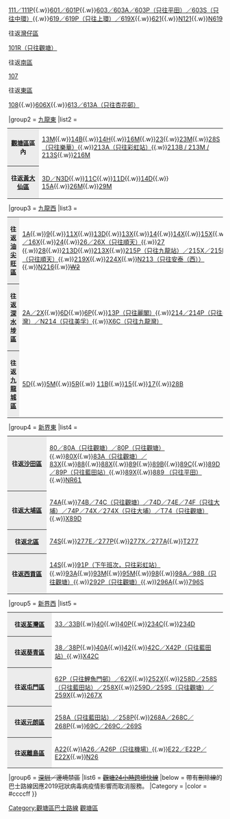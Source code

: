 {{Navbox
|name        = 觀塘區巴士路線列表
|title       = 以[[觀塘區]]作總站或折返點巴士路線（以下為目的地區份）
|bodystyle   = background: #f9f9f9;
|liststyle   = text-align: left;%;
|groupstyle  = background: #ececec; text-align: center;
|belowstyle  = text-align: center;;
|oddstyle    = background: #f9f9f9;
|evenstyle   = background: #f9f9f9;
|state       = collapsed
|group1      = [[港島區]]
|list1       = <table class="navbox nowraplinks" style="background: transparent; font-size: 100%; padding: 0; border: 0; margin: -3px;"><tr><th style="background: #ececec; width: 90px; text-align: center; vertical-align: center;">往返[[中西區 (香港)|中西區]]</th><td style="text-align: left;">[[過海隧道巴士101線|101／101X]]{{.w}}[[過海隧道巴士111線|111／111P]]{{.w}}[[過海隧道巴士601線|601／601P]]{{.w}}[[過海隧道巴士603線|603／603A／603P（只往平田）／603S（只往中環）]]{{.w}}[[過海隧道巴士619線|619／619P（只往上環）／619X]]{{.w}}[[過海隧道巴士621線|621]]{{.w}}[[過海隧道巴士N121線|N121]]{{.w}}[[過海隧道巴士N619線|N619]]<tr><th style="background: #ececec; width: 90px; text-align: center; vertical-align: center;">往返[[灣仔區]]</th><td style="text-align: left;">[[過海隧道巴士101R線|101R（只往觀塘）]]</td></tr></td></tr><tr><th style="background: #ececec; width: 90px; text-align: center; vertical-align: center;">往返[[南區 (香港)|南區]]</th><td style="text-align: left;">[[過海隧道巴士107線|107]]</td></tr><tr><th style="background: #ececec; width: 90px; text-align: center; vertical-align: center;">往返[[東區 (香港)|東區]]</th><td style="text-align: left;">[[過海隧道巴士108線|108]]{{.w}}[[過海隧道巴士606線|606X]]{{.w}}[[過海隧道巴士613線|613／613A（只往杏花邨）]]</td></tr></table>
|group2      = [[九龍東]]
|list2       = <table class="navbox nowraplinks" style="background: transparent; font-size: 100%; padding: 0; border: 0; margin: -3px;"><tr><th style="background: #ececec; width: 90px; text-align: center; vertical-align: center;">[[觀塘區]]區內</th><td style="text-align: left;">[[九龍巴士13M線|13M]]{{.w}}[[九龍巴士14B線|14B]]{{.w}}[[九龍巴士14H線|14H]]{{.w}}[[九龍巴士16M線|16M]]{{.w}}[[九龍巴士23線|23]]{{.w}}[[九龍巴士23M線|23M]]{{.w}}[[九龍巴士28S線|28S（只往樂華）]]{{.w}}[[九龍巴士213D線|213A（只往彩虹站）]]{{.w}}[[九龍巴士213M線|213B / 213M / 213S]]{{.w}}[[九龍巴士216M線|216M]] </td></tr><tr><th style="background: #ececec; width: 90px; text-align: center; vertical-align: center;">往返[[黃大仙區]]</th><td style="text-align: left;">[[九龍巴士3D線|3D／N3D]]{{.w}}[[九龍巴士11C線|11C]]{{.w}}[[九龍巴士11D線|11D]]{{.w}}[[九龍巴士14D線|14D]]{{.w}} [[九龍巴士15A線|15A]]{{.w}}[[九龍巴士26M線|26M]]{{.w}}[[九龍巴士29M線|29M]] </td></tr></table>
|group3      = [[九龍西]]
|list3       = <table class="navbox nowraplinks" style="background: transparent; font-size: 100%; padding: 0; border: 0; margin: -3px;"><tr><th style="background: #ececec; width: 90px; text-align: center; vertical-align: center;">往返[[油尖旺區]]</th><td style="text-align: left;">[[九龍巴士1A線|1A]]{{.w}}[[九龍巴士9號線|9]]{{.w}}[[九龍巴士11X線|11X]]{{.w}}[[九龍巴士13D線|13D]]{{.w}}[[九龍巴士13X線|13X]]{{.w}}[[九龍巴士14線|14]]{{.w}}[[九龍巴士14X線|14X]]{{.w}}[[九龍巴士15X線|15X]]{{.w}}[[九龍巴士16線|16<!--／16P-->／16X]]{{.w}}[[九龍巴士24線|24]]{{.w}}[[九龍巴士26線|26／26X（只往順天）]]{{.w}}[[九龍巴士27線|27<!--／27X-->]]{{.w}}[[九龍巴士28線|28]]{{.w}}[[九龍巴士213D線|213D]]{{.w}}[[九龍巴士213X線|213X]]{{.w}}[[九龍巴士215X線|215P（只往九龍站）／215X／215R（只往順天）]]{{.w}}[[九龍巴士219X線|219X]]{{.w}}[[九龍巴士224X線|224X]]{{.w}}[[九龍巴士213X線|N213（只往安泰（西））]]{{.w}}[[九龍巴士N216線|N216]]{{.w}}<S>[[九龍巴士W2線|W2]]</S></td></tr><tr><th style="background: #ececec; width: 90px; text-align: center; vertical-align: center;">往返[[深水埗區]]</th><td style="text-align: left;">[[九龍巴士2A線|2A／2X]]{{.w}}[[九龍巴士6D線|6D]]{{.w}}[[九龍巴士6P線|6P]]{{.w}}[[九龍巴士13P線|13P（只往麗閣）]]{{.w}}[[九龍巴士214線|214／214P（只往長沙灣）／N214（只往美孚）]]{{.w}}[[九龍巴士X6C線|X6C（只往九龍灣）]]</td></tr><tr><th style="background: #ececec; width: 90px; text-align: center; vertical-align: center;">往返[[九龍城區]]</th><td style="text-align: left;">[[九龍巴士5D線|5D]]{{.w}}[[九龍巴士5M線|5M]]{{.w}}[[九龍巴士5M線|5R]]{{.w}} [[九龍巴士11B線|11B]]{{.w}}[[九龍巴士15線|15]]{{.w}}[[九龍巴士17線|17]]{{.w}}[[九龍巴士28B線|28B]]</td></tr></table>
|group4      = [[新界東]]
|list4       = <table class="navbox nowraplinks" style="background: transparent; font-size: 100%; padding: 0; border: 0; margin: -3px;"><tr><th style="background: #ececec; width: 90px; text-align: center; vertical-align: center;">往返[[沙田區]]</th><td style="text-align: left;">[[九龍巴士80線|80／80A（只往觀塘）／80P（只往觀塘）]]{{.w}}[[九龍巴士80X線|80X]]{{.w}}[[九龍巴士83X線|83A（只往觀塘）／83X]]{{.w}}[[九龍巴士88線|88]]{{.w}}[[九龍巴士88X線|88X]]{{.w}}[[九龍巴士89線|89]]{{.w}}[[九龍巴士89B線|89B]]{{.w}}[[九龍巴士89C線|89C]]{{.w}}[[九龍巴士89D線|89D／89P（只往藍田站）]]{{.w}}[[九龍巴士89X線|89X]]{{.w}}[[九龍巴士889線|889 （只往平田）]]{{.w}}[[香港巴士NR61線|NR61]]</td></tr><tr><th style="background: #ececec; width: 90px; text-align: center; vertical-align: center;">往返[[大埔區]]</th><td style="text-align: left;">[[九龍巴士74A線|74A]]{{.w}}[[九龍巴士74X線|74B／74C（只往觀塘）／74D／74E／74F（只往大埔）／74P／74X／274X（只往大埔）／T74（只往觀塘）]]{{.w}}[[九龍巴士89D線|X89D]]</td></tr><tr><th style="background: #ececec; width: 90px; text-align: center; vertical-align: center;">往返[[北區 (香港)|北區]]</th><td style="text-align: left;">[[九龍巴士74S線|74S]]{{.w}}[[九龍巴士277E線|277E／277P]]{{.w}}[[九龍巴士277X線|277X／277A]]{{.w}}[[九龍巴士T277線|T277]] </td></tr><tr><th style="background: #ececec; width: 90px; text-align: center; vertical-align: center;">往返[[西貢區]]</th><td style="text-align: left;">[[九龍巴士14S線|14S]]{{.w}}[[九龍巴士91M線|91P（下午班次，只往彩虹站）]]{{.w}}[[九龍巴士93A線|93A]]{{.w}}[[九龍巴士93M線|93M]]{{.w}}[[九龍巴士95M線|95M]]{{.w}}[[九龍巴士98線|98]]{{.w}}[[九龍巴士98A線|98A／98B（只往觀塘）]]{{.w}}[[九龍巴士292P線|292P（只往觀塘）]]{{.w}}[[九龍巴士296A線|296A]]{{.w}}[[新巴796S線|796S]]</td></tr></table>
|group5      = [[新界西]]
|list5       = <table class="navbox nowraplinks" style="background: transparent; font-size: 100%; padding: 0; border: 0; margin: -3px;"><tr><th style="background: #ececec; width: 90px; text-align: center; vertical-align: center;">往返[[荃灣區]]</th><td style="text-align: left;">[[九龍巴士33線|33／33B]]{{.w}}[[九龍巴士40線|40]]{{.w}}[[九龍巴士40P線|40P]]{{.w}}[[九龍巴士234C線|234C]]{{.w}}[[九龍巴士234D線|234D]]</td></tr><tr><th style="background: #ececec; width: 90px; text-align: center; vertical-align: center;">往返[[葵青區]]</th><td style="text-align: left;">[[九龍巴士38線|38／38P]]{{.w}}[[九龍巴士40線|40A]]{{.w}}[[九龍巴士42線|42]]{{.w}}[[九龍巴士42C線|42C／X42P（只往藍田站）]]{{.w}}[[九龍巴士X42C線|X42C]]</td></tr><tr><th style="background: #ececec; width: 90px; text-align: center; vertical-align: center;">往返[[屯門區]]</th><td style="text-align: left;"><!--[[城巴55線|55]]{{.w}}-->[[九龍巴士62X線|62P（只往鯉魚門邨）／62X]]{{.w}}[[九龍巴士252X線|252X]]{{.w}}[[九龍巴士258D線|258D／258S（只往藍田站）／258X]]{{.w}}[[九龍巴士259D線|259D／259S（只往觀塘）／259X]]{{.w}}[[九龍巴士267X線|267X]] </td></tr><tr><th style="background: #ececec; width: 90px; text-align: center; vertical-align: center;">往返[[元朗區]]</th><td style="text-align: left;">[[九龍巴士258D線|258A（只往藍田站）／258P]]{{.w}}[[九龍巴士268C線|268A／268C／268P]]{{.w}}[[九龍巴士269C線|69C／269C／269S]] </td></tr><tr><th style="background: #ececec; width: 90px; text-align: center; vertical-align: center;">往返[[離島區]]</th><td style="text-align: left;">[[城巴A22線|A22]]{{.w}}[[城巴A26線|A26／A26P（只往機場）]]{{.w}}[[城巴E22線|E22／E22P／E22X]]{{.w}}[[城巴N26線|N26]]</td></tr></table>
|group6      = <s>[[深圳]]／邊境禁區</s>
|list6       = <s>[[觀塘24小時跨境快線]]</s>
|below = 帶有<del>刪除線</del>的巴士路線因應2019冠狀病毒病疫情影響而取消服務。
|Category =
|color    = #ccccff
}}
[[Category:觀塘區巴士路線]]
<noinclude>[[Category:香港巴士路線模板|觀塘區]]
</noinclude>